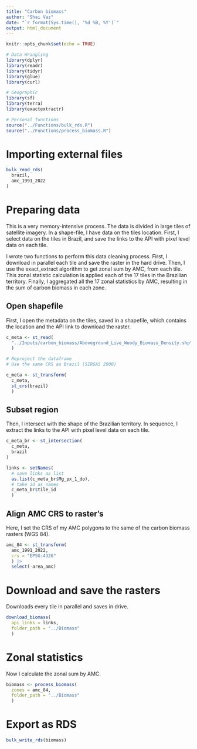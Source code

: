 ```yaml
---
title: "Carbon biomass"
author: "Shai Vaz"
date: "`r format(Sys.time(), '%d %B, %Y')`"
output: html_document
---
```


```r
knitr::opts_chunk$set(echo = TRUE)
```

```r
# Data Wrangling
library(dplyr)
library(readr)
library(tidyr)
library(glue)
library(curl)

# Geographic
library(sf)
library(terra)
library(exactextractr)

# Personal functions
source("../Functions/bulk_rds.R")
source("../Functions/process_biomass.R")
```

# Importing external files

```r
bulk_read_rds(
  brazil,
  amc_1991_2022
)
```


# Preparing data

This is a very memory-intensive process. The data is divided in large tiles of satellite imagery. In a shape-file, I have data on the tiles location. First, I select data on the tiles in Brazil, and save the links to the API with pixel level data on each tile.

I wrote two functions to perform this data cleaning process. First, I download in parallel each tile and save the raster in the hard drive. Then, I use the exact_extract algorithm to get zonal sum by AMC, from each tile. This zonal statistic calculation is applied each of the 17 tiles in the Brazilian territory. Finally, I aggregated all the 17 zonal statistics by AMC, resulting in the sum of carbon biomass in each zone.

## Open shapefile

First, I open the metadata on the tiles, saved in a shapefile, which contains the location and the API link to download the raster.

```r
c_meta <- st_read(
  "../Inputs/carbon_biomass/Aboveground_Live_Woody_Biomass_Density.shp"
  ) 

# Reproject the dataframe
# Use the same CRS as Brazil (SIRGAS 2000) 

c_meta <- st_transform(
  c_meta,
  st_crs(brazil)
  )
```

## Subset region

Then, I intersect with the shape of the Brazilian territory. In sequence, I extract the links to the API with pixel level data on each tile.

```r
c_meta_br <- st_intersection(
  c_meta,
  brazil
)

links <- setNames(
  # save links as list
  as.list(c_meta_br$Mg_px_1_do), 
  # take id as names
  c_meta_br$tile_id
  )
```

## Align AMC CRS to raster's

Here, I set the CRS of my AMC polygons to the same of the carbon biomass rasters (WGS 84).

```r
amc_84 <- st_transform(
  amc_1991_2022,
  crs = "EPSG:4326"
  ) |> 
  select(-area_amc)
```

# Download and save the rasters

Downloads every tile in parallel and saves in drive.

```r
download_biomass(
  api_links = links,
  folder_path = "../Biomass"
  )
```

# Zonal statistics

Now I calculate the zonal sum by AMC.

```r
biomass <- process_biomass(
  zones = amc_84,
  folder_path = "../Biomass"
  )
```

# Export as RDS

```r
bulk_write_rds(biomass)
```
